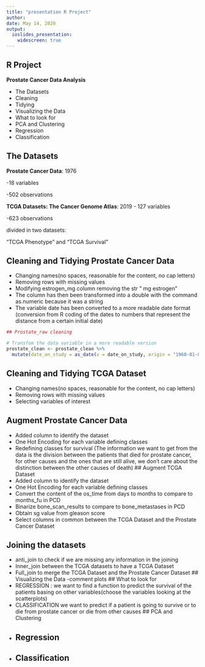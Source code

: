 ```yaml
---
title: "presentation R Project"
author:
date: May 14, 2020
output:
  ioslides_presentation:
    widescreen: true
---
```

## R Project

**Prostate Cancer Data Analysis**

- The Datasets
- Cleaning
- Tidying
- Visualizing the Data
- What to look for
- PCA and Clustering
- Regression
- Classification

## The Datasets

**Prostate Cancer Data**: 1976

-18 variables

-502 observations

**TCGA Datasets: The Cancer Genome Atlas**: 2019
- 127 variables

-623 observations

divided in two datasets:

"TCGA Phenotype" and "TCGA Survival"

## Cleaning and Tidying Prostate Cancer Data
- Changing names(no spaces, reasonable for the content, no cap letters)
- Removing rows with missing values
- Modifying estrogen_mg column removing the str " mg estrogen"
- The column has then been transformed into a double with the command as.numeric because it was a string
- The variable date has been converted to a more readable date format (conversion from R coding of the dates to numbers that represent the distance from a certain initial date)
```r
## Prostate_raw cleaning

# Transfom the data variable in a more readable version
prostate_clean <- prostate_clean %>%
  mutate(date_on_study = as_date(x = date_on_study, origin = "1960-01-01"))
```
## Cleaning and Tidying TCGA Dataset
- Changing names(no spaces, reasonable for the content, no cap letters)
- Removing rows with missing values
- Selecting variables of interest

## Augment Prostate Cancer Data
- Added column to identify the dataset
- One Hot Encoding for each variable defining classes
- Redefining classes for survival (The information we want to get from the data is the division between the patients that died for prostate cancer, for other causes and the ones that are still alive, we don't care about the distinction between the other causes of death)
## Augment TCGA Dataset
- Added column to identify the dataset
- One Hot Encoding for each variable defining classes
- Convert the content of the os_time from days to months to compare to months_fu in PCD
- Binarize bone_scan_results to compare to bone_metastases in PCD
- Obtain sg value from gleason score
- Select columns in common between the TCGA Dataset and the Prostate Cancer Dataset

## Joining the datasets
- anti_join to check if we are missing any information in the joining
- Inner_join between the TCGA datasets to have a TCGA Dataset
- Full_join to merge the TCGA Dataset and the Prostate Cancer Dataset
## Visualizing the Data
-comment plots
## What to look for
- REGRESSION : we want to find a function to predict the survival of the patients basing on other variables(choose the variables looking at the scatterplots)
- CLASSIFICATION we want to predict if a patient is going to survive or to die from prostate cancer or die from other causes 
## PCA and Clustering
- 
## Regression
-
## Classification




